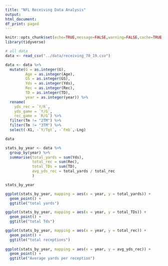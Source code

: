 ```yaml
---
title: "NFL Receiving Data Analysis"
output:
html_document:
df_print: paged
---
```

```r
knitr::opts_chunk$set(echo=TRUE,message=FALSE,warning=FALSE,cache=TRUE,autodep=TRUE,cache.comments=FALSE)
library(tidyverse)
```


```r
# all data 
data <- read_csv("../data/receiving_70_19.csv")

```


```r
data <- data %>% 
  mutate(G = as.integer(G),
         Age = as.integer(Age),
         GS = as.integer(GS),
         Yds = as.integer(Yds),
         Rec = as.integer(Rec),
         TD = as.integer(TD),
         year = as.integer(year)) %>% 
  rename(
    yds_rec = `Y/R`,
    yds_game = `Y/G`,
    rec_game = `R/G`) %>%
  filter(Tm != "2TM") %>%
  filter(Tm != "3TM") %>%
  select(-X1, -`Y/Tgt`, -`Fmb`,-Lng)

data


```



```r
stats_by_year <- data %>% 
  group_by(year) %>% 
  summarise(total_yards = sum(Yds),
            total_rec = sum(Rec), 
            total_TDs = sum(TD),
            avg_yds_rec = total_yards / total_rec
            )

stats_by_year

ggplot(stats_by_year, mapping = aes(x = year, y = total_yards)) +
  geom_point() + 
  ggtitle("total yards")

ggplot(stats_by_year, mapping = aes(x = year, y = total_TDs)) +
  geom_point() + 
  ggtitle("total Tds")

ggplot(stats_by_year, mapping = aes(x = year, y = total_rec)) +
  geom_point() + 
  ggtitle("total receptions")
 
ggplot(stats_by_year, mapping = aes(x = year, y = avg_yds_rec)) +
  geom_point() + 
  ggtitle("Average yards per reception")
```

























